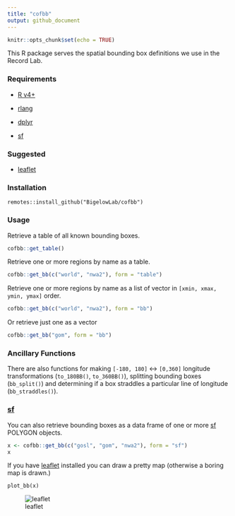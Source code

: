 ```yaml
---
title: "cofbb"
output: github_document
---
```


```r
knitr::opts_chunk$set(echo = TRUE)
```

This R package serves the spatial bounding box definitions we use in the Record Lab.

### Requirements

 + [R v4+](https://www.r-project.org/)
 
 + [rlang](https://CRAN.R-project.org/package=rlang)
 
 + [dplyr](https://CRAN.R-project.org/package=dplyr)
 
 + [sf](https://CRAN.R-project.org/package=sf)
 
### Suggested

 + [leaflet](https://CRAN.R-project.org/package=leaflet)

### Installation

```
remotes::install_github("BigelowLab/cofbb")
```

### Usage

Retrieve a table of all known bounding boxes.

```r
cofbb::get_table()
```

Retrieve one or more regions by name as a table.

```r
cofbb::get_bb(c("world", "nwa2"), form = "table")
```

Retrieve one or more regions by name as a list of vector in `[xmin, xmax, ymin, ymax]` order.

```r
cofbb::get_bb(c("world", "nwa2"), form = "bb")
```

Or retrieve just one as a vector
```r
cofbb::get_bb("gom", form = "bb")
```

### Ancillary Functions

There are also functions for making `[-180, 180]` <-> `[0,360]` longitude transformations (`to_180BB()`, `to_360BB()`), splitting bounding boxes (`bb_split()`) and determining if a box straddles a particular line of longitude (`bb_straddles()`).

### [sf](https://CRAN.R-project.org/package=sf)

You can also retrieve bounding boxes as a data frame of one or more [sf](https://CRAN.R-project.org/package=sf) POLYGON objects. 

```r
x <- cofbb::get_bb(c("gosl", "gom", "nwa2"), form = "sf")
x
```

If you have [leaflet](https://CRAN.R-project.org/package=leaflet) installed you can draw a pretty map (otherwise a boring map is drawn.)

```
plot_bb(x)
```
![leaflet](inst/images/leaflet.png)


